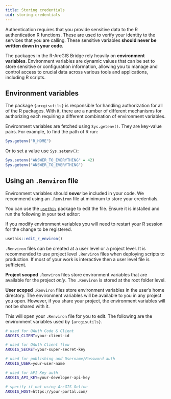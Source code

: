 ```yaml
---
title: Storing credentials
uid: storing-credentials
---
```


Authentication requires that you provide sensitive data to the R authentication R functions. These are used to verify your identity to the services that you are calling. These sensitive variables **should never be written down in your code**. 

The packages in the R-ArcGIS Bridge rely heavily on **environment variables**. Environment variables are dynamic values that can be set to store sensitive or configuration information, allowing you to manage and control access to crucial data across various tools and applications, including R scripts.


## Environment variables 

The package `{arcgisutils}` is responsible for handling authorization for all of the R packages. With it, there are a number of different mechanisms for authorizing each requiring a different combination of environment variables. 

Environment variables are fetched using `Sys.getenv()`. They are key-value pairs. For example, to find the path of R run:

```r
Sys.getenv("R_HOME")
```

Or to set a value use `Sys.setenv()`:

```r
Sys.setenv("ANSWER_TO_EVERYTHING" = 42)
Sys.getenv("ANSWER_TO_EVERYTHING")
```


## Using an `.Renviron` file

Environment variables should _**never**_ be included in your code.
We recommend using an `.Renviron` file at minimum to store your credentials.

You can use the [`usethis`](https://usethis.r-lib.org/) package to edit the file. Ensure it is installed and run the following in your text editor:

:::{.callout-warning}
If you modify environment variables you will need to restart your R session for the change to be registered.
:::

```r
usethis::edit_r_environ()
```
:::{.callout-tip title="`.Renviron` scopes" collapse="true"}
`.Renviron` files can be created at a user level or a project level. It is recommended to use project level `.Renviron` files when deploying scripts to production. If most of your work is interactive then a user level file is sufficient. 

**Project scoped** `.Renviron` files store environment variables that are available for the project _only_. The `.Renviron` is stored at the root folder level.

**User scoped** `.Renviron` files store environment variables in the user's home directory. The environment variables will be available to you in any project you open. However, if you share your project, the environment variables will not be shared with it.
:::

This will open your `.Renviron` file for you to edit. The following are the environment variables used by `{arcgisutils}`.

```bash
# used for OAuth Code & Client
ARCGIS_CLIENT=your-client-id

# used for OAuth Client flow
ARCGIS_SECRET=your-super-secret-key

# used for publishing and Username/Password auth
ARCGIS_USER=your-user-name

# used for API Key auth
ARCGIS_API_KEY=your-developer-api-key

# specify if not using ArcGIS Online
ARCGIS_HOST=https://your-portal.com/ 
```
